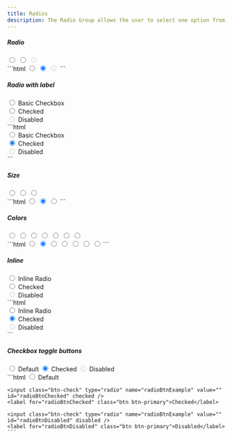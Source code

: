 ```yaml
---
title: Radios
description: The Radio Group allows the user to select one option from a set.
---
```


##### Radio

<Example>
  <div slot="preview" class="not-prose">
    <label for="radioDefault" class="form-check-input-wrapper">
      <input class="form-check-input" type="radio" name="radioDefault" value="" id="radioDefault" />
    </label>
    <label for="radioChecked" class="form-check-input-wrapper">
      <input class="form-check-input" type="radio" name="radioDefault" value="" id="radioChecked" checked />
    </label>
    <label for="radioDisabled" class="form-check-input-wrapper">
      <input class="form-check-input" type="radio" name="radioDefault" value="" id="radioDisabled" disabled />
    </label>
  </div>
  <div slot="code">
    ```html
    <label for="radioDefault" class="form-check-input-wrapper">
      <input class="form-check-input" type="radio" name="radioDefault" value="" id="radioDefault" />
    </label>
    <label for="radioChecked" class="form-check-input-wrapper">
      <input class="form-check-input" type="radio" name="radioDefault" value="" id="radioChecked" checked />
    </label>
    <label for="radioDisabled" class="form-check-input-wrapper">
      <input class="form-check-input" type="radio" name="radioDefault" value="" id="radioDisabled" disabled />
    </label>
    ```
  </div>
</Example>

##### Radio with label

<Example>
  <div slot="preview" class="not-prose">
    <div class="form-check">
      <label for="radioDefaultLabel" class="form-check-input-wrapper">
        <input class="form-check-input" type="radio" name="radioDefaultLabel" value="" id="radioDefaultLabel" />
      </label>
      <label for="radioDefaultLabel" class="form-check-label">Basic Checkbox</label>
    </div>
    <div class="form-check">
      <label for="radioCheckedLabel" class="form-check-input-wrapper">
        <input class="form-check-input" type="radio" name="radioDefaultLabel" value="" id="radioCheckedLabel" checked />
      </label>
      <label for="radioCheckedLabel" class="form-check-label">Checked</label>
    </div>
    <div class="form-check">
      <label for="radioDisabledLabel" class="form-check-input-wrapper">
        <input class="form-check-input" type="radio" name="radioDefaultLabel" value="" id="radioDisabledLabel" disabled />
      </label>
      <label for="radioDisabledLabel" class="form-check-label">Disabled</label>
    </div>
  </div>
  <div slot="code">
    ```html
    <div class="form-check">
      <label for="radioDefaultLabel" class="form-check-input-wrapper">
        <input class="form-check-input" type="radio" name="radioDefaultLabel" value="" id="radioDefaultLabel" />
      </label>
      <label for="radioDefaultLabel" class="form-check-label">
        Basic Checkbox
      </label>
    </div>
    <div class="form-check">
      <label for="radioCheckedLabel" class="form-check-input-wrapper">
        <input class="form-check-input" type="radio" name="radioDefaultLabel" value="" id="radioCheckedLabel" checked />
      </label>
      <label for="radioCheckedLabel" class="form-check-label">
        Checked
      </label>
    </div>
    <div class="form-check">
      <label for="radioDisabledLabel" class="form-check-input-wrapper">
        <input class="form-check-input" type="radio" name="radioDefaultLabel" value="" id="radioDisabledLabel" disabled />
      </label>
      <label for="radioDisabledLabel" class="form-check-label">
        Disabled
      </label>
    </div>
    ```
  </div>
</Example>

##### Size

<Example>
  <div slot="preview" class="not-prose">
    <label for="radioSmall" class="form-check-input-wrapper">
      <input class="form-check-input" type="radio" name="radioSizes" value="" id="radioSmall" />
    </label>
    <label for="radioMedium" class="form-check-input-wrapper">
      <input class="form-check-input form-check-md" type="radio" name="radioSizes" value="" id="radioMedium" checked />
    </label>
    <label for="radioLarge" class="form-check-input-wrapper">
      <input class="form-check-input form-check-lg" type="radio" name="radioSizes" value="" id="radioLarge" />
    </label>
  </div>
  <div slot="code">
    ```html
    <label for="radioSmall" class="form-check-input-wrapper">
      <input class="form-check-input" type="radio" name="radioSizes" value="" id="radioSmall" />
    </label>
    <label for="radioMedium" class="form-check-input-wrapper">
      <input class="form-check-input form-check-md" type="radio" name="radioSizes" value="" id="radioMedium" checked />
    </label>
    <label for="radioLarge" class="form-check-input-wrapper">
      <input class="form-check-input form-check-lg" type="radio" name="radioSizes" value="" id="radioLarge" />
    </label>
    ```
  </div>
</Example>

##### Colors

<Example>
  <div slot="preview" class="not-prose">
    <label for="radioPrimary" class="form-check-input-wrapper">
      <input class="form-check-input" type="radio" name="radioColors" value="" id="radioPrimary" />
    </label>
    <label for="radioSecondary" class="form-check-input-wrapper">
      <input class="form-check-input form-check-secondary" type="radio" name="radioColors" value="" id="radioSecondary" checked />
    </label>
    <label for="radioInfo" class="form-check-input-wrapper">
      <input class="form-check-input form-check-info" type="radio" name="radioColors" value="" id="radioInfo" />
    </label>
    <label for="radioSuccess" class="form-check-input-wrapper">
      <input class="form-check-input form-check-success" type="radio" name="radioColors" value="" id="radioSuccess" />
    </label>
    <label for="radioWarning" class="form-check-input-wrapper">
      <input class="form-check-input form-check-warning" type="radio" name="radioColors" value="" id="radioWarning" />
    </label>
    <label for="radioDanger" class="form-check-input-wrapper">
      <input class="form-check-input form-check-danger" type="radio" name="radioColors" value="" id="radioDanger" />
    </label>
    <label for="radioNeutral" class="form-check-input-wrapper">
      <input class="form-check-input form-check-neutral" type="radio" name="radioColors" value="" id="radioNeutral" />
    </label>
  </div>
  <div slot="code">
    ```html
    <label for="radioPrimary" class="form-check-input-wrapper">
      <input class="form-check-input" type="radio" name="radioColors" value="" id="radioPrimary" />
    </label>
    <label for="radioSecondary" class="form-check-input-wrapper">
      <input class="form-check-input form-check-secondary" type="radio" name="radioColors" value="" id="radioSecondary" checked />
    </label>
    <label for="radioInfo" class="form-check-input-wrapper">
      <input class="form-check-input form-check-info" type="radio" name="radioColors" value="" id="radioInfo" />
    </label>
    <label for="radioSuccess" class="form-check-input-wrapper">
      <input class="form-check-input form-check-success" type="radio" name="radioColors" value="" id="radioSuccess" />
    </label>
    <label for="radioWarning" class="form-check-input-wrapper">
      <input class="form-check-input form-check-warning" type="radio" name="radioColors" value="" id="radioWarning" />
    </label>
    <label for="radioDanger" class="form-check-input-wrapper">
      <input class="form-check-input form-check-danger" type="radio" name="radioColors" value="" id="radioDanger" />
    </label>
    <label for="radioNeutral" class="form-check-input-wrapper">
      <input class="form-check-input form-check-neutral" type="radio" name="radioColors" value="" id="radioNeutral" />
    </label>
    ```
  </div>
</Example>

##### Inline

<Example>
  <div slot="preview" class="not-prose">
    <div class="form-check-inline">
      <label for="radioInline" class="form-check-input-wrapper">
        <input class="form-check-input" type="radio" name="inlineRadio" value="" id="radioInline" />
      </label>
      <label for="radioInline" class="form-check-label">Inline Radio</label>
    </div>
    <div class="form-check-inline">
      <label for="inlineChecked" class="form-check-input-wrapper">
        <input class="form-check-input" type="radio" name="inlineRadio" value="" id="inlineChecked" checked />
      </label>
      <label for="inlineChecked" class="form-check-label">Checked</label>
    </div>
    <div class="form-check-inline">
      <label for="inlineDisabled" class="form-check-input-wrapper">
        <input class="form-check-input" type="radio" name="inlineRadio" value="" id="inlineDisabled" disabled />
      </label>
      <label for="inlineDisabled" class="form-check-label">Disabled</label>
    </div>
  </div>
  <div slot="code">
    ```html
    <div class="form-check-inline">
      <label for="radioInline" class="form-check-input-wrapper">
        <input class="form-check-input" type="radio" name="inlineRadio" value="" id="radioInline" />
      </label>
      <label for="radioInline" class="form-check-label">
        Inline Radio
      </label>
    </div>
    <div class="form-check-inline">
      <label for="inlineChecked" class="form-check-input-wrapper">
        <input class="form-check-input" type="radio" name="inlineRadio" value="" id="inlineChecked" checked />
      </label>
      <label for="inlineChecked" class="form-check-label">
        Checked
      </label>
    </div>
    <div class="form-check-inline">
      <label for="inlineDisabled" class="form-check-input-wrapper">
        <input class="form-check-input" type="radio" name="inlineRadio" value="" id="inlineDisabled" disabled />
      </label>
      <label for="inlineDisabled" class="form-check-label">
        Disabled
      </label>
    </div>
    ```
  </div>
</Example>

##### Checkbox toggle buttons

<Example>
  <div slot='preview' class="not-prose space-x-2">
    <input class="btn-check" type="radio" name="radioBtnExample" value="" id="radioBtnDefault" />
    <label for="radioBtnDefault" class="btn btn-primary">Default</label>
    <input class="btn-check" type="radio" name="radioBtnExample" value="" id="radioBtnChecked" checked />
    <label for="radioBtnChecked" class="btn btn-primary">Checked</label>
    <input class="btn-check" type="radio" name="radioBtnExample" value="" id="radioBtnDisabled" disabled />
    <label for="radioBtnDisabled" class="btn btn-primary">Disabled</label>
  </div>
  <div slot="code">
    ```html
    <input class="btn-check" type="radio" name="radioBtnExample" value="" id="radioBtnDefault" />
    <label for="radioBtnDefault" class="btn btn-primary">Default</label>

    <input class="btn-check" type="radio" name="radioBtnExample" value="" id="radioBtnChecked" checked />
    <label for="radioBtnChecked" class="btn btn-primary">Checked</label>

    <input class="btn-check" type="radio" name="radioBtnExample" value="" id="radioBtnDisabled" disabled />
    <label for="radioBtnDisabled" class="btn btn-primary">Disabled</label>
    ```

  </div>
</Example>
